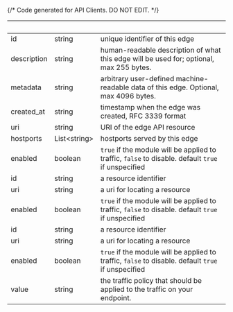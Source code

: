{/* Code generated for API Clients. DO NOT EDIT. */}

| &nbsp;      | &nbsp;             | &nbsp;                                                                                             |
| ----------- | ------------------ | -------------------------------------------------------------------------------------------------- |
| id          | string             | unique identifier of this edge                                                                     |
| description | string             | human-readable description of what this edge will be used for; optional, max 255 bytes.            |
| metadata    | string             | arbitrary user-defined machine-readable data of this edge. Optional, max 4096 bytes.               |
| created_at  | string             | timestamp when the edge was created, RFC 3339 format                                               |
| uri         | string             | URI of the edge API resource                                                                       |
| hostports   | List&lt;string&gt; | hostports served by this edge                                                                      |
| enabled     | boolean            | `true` if the module will be applied to traffic, `false` to disable. default `true` if unspecified |
| id          | string             | a resource identifier                                                                              |
| uri         | string             | a uri for locating a resource                                                                      |
| enabled     | boolean            | `true` if the module will be applied to traffic, `false` to disable. default `true` if unspecified |
| id          | string             | a resource identifier                                                                              |
| uri         | string             | a uri for locating a resource                                                                      |
| enabled     | boolean            | `true` if the module will be applied to traffic, `false` to disable. default `true` if unspecified |
| value       | string             | the traffic policy that should be applied to the traffic on your endpoint.                         |
